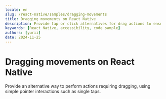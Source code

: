 ```yaml
---
locale: en
slug: /react-native/samples/dragging-movements
title: Dragging movements on React Native
description: Provide tap or click alternatives for drag actions to ensure accessibility.
keywords: [React Native, accessibility, code sample]
authors: [yurii]
date: 2024-11-25
---
```


# Dragging movements on React Native

Provide an alternative way to perform actions requiring dragging, using simple pointer interactions such as single taps.

<CodeSample id="dragging-movements" platform="react-native" locale="en"/>
